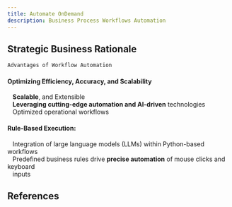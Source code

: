 ```yaml
---
title: Automate OnDemand
description: Business Process Workflows Automation
---
```

## Strategic Business Rationale

```python
Advantages of Workflow Automation
```
#### Optimizing Efficiency, Accuracy, and Scalability
&nbsp;&nbsp;&nbsp;**Scalable**, and Extensible\
&nbsp;&nbsp;&nbsp;**Leveraging cutting-edge automation and AI-driven** technologies\
&nbsp;&nbsp;&nbsp;Optimized operational workflows

#### Rule-Based Execution:
&nbsp;&nbsp;&nbsp;Integration of large language models (LLMs) within Python-based workflows\
&nbsp;&nbsp;&nbsp;Predefined business rules drive **precise automation** of mouse clicks and keyboard\
&nbsp;&nbsp;&nbsp;inputs

## References

<Cards>
  <Card title="Learn more about LLMs" href="https://ai.google.dev/" />
  <Card title="Learn more about React" href="https://react.dev/reference/react" />
</Cards>

